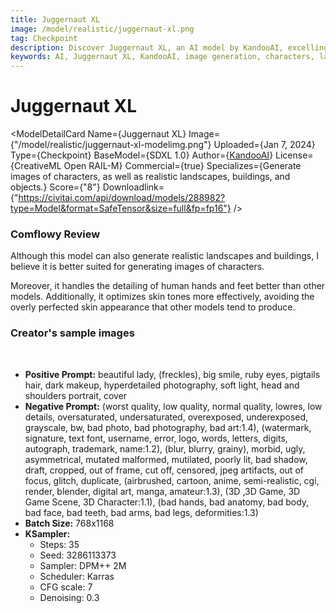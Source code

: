 ```yaml
---
title: Juggernaut XL
image: /model/realistic/juggernaut-xl.png
tag: Checkpoint
description: Discover Juggernaut XL, an AI model by KandooAI, excelling in generating images of characters, landscapes, buildings, and objects. Ideal for commercial use.
keywords: AI, Juggernaut XL, KandooAI, image generation, characters, landscapes, buildings, objects, commercial use, SDXL 1.0, CreativeML Open RAIL-M
---
```



# Juggernaut XL

<ModelDetailCard 
  Name={<span>Juggernaut XL</span>}
  Image={"/model/realistic/juggernaut-xl-modelimg.png"}
  Uploaded={<span>Jan 7, 2024</span>}
  Type={<span>Checkpoint</span>}
  BaseModel={<span>SDXL 1.0</span>}
  Author={<a href="https://civitai.com/user/KandooAI">KandooAI</a>}
  License={<span>CreativeML Open RAIL-M</span>}
  Commercial={true}
  Specializes={<span>Generate images of characters, as well as realistic landscapes, buildings, and objects.</span>}
  Score={"8"}
  Downloadlink={"https://civitai.com/api/download/models/288982?type=Model&format=SafeTensor&size=full&fp=fp16"}
/>

### Comflowy Review
Although this model can also generate realistic landscapes and buildings, I believe it is better suited for generating images of characters.

Moreover, it handles the detailing of human hands and feet better than other models. Additionally, it optimizes skin tones more effectively, avoiding the overly perfected skin appearance that other models tend to produce.

### Creator's sample images

<br/>
<PhotoProvider>
  <PhotoView src="/model/realistic/002.png">
    <img src="/model/realistic/002.png" alt="" className='rounded-lg'/>
  </PhotoView>
</PhotoProvider>

* **Positive Prompt:** beautiful lady, (freckles), big smile, ruby eyes, pigtails hair, dark makeup, hyperdetailed photography, soft light, head and shoulders portrait, cover
* **Negative Prompt:** (worst quality, low quality, normal quality, lowres, low details, oversaturated, undersaturated, overexposed, underexposed, grayscale, bw, bad photo, bad photography, bad art:1.4), (watermark, signature, text font, username, error, logo, words, letters, digits, autograph, trademark, name:1.2), (blur, blurry, grainy), morbid, ugly, asymmetrical, mutated malformed, mutilated, poorly lit, bad shadow, draft, cropped, out of frame, cut off, censored, jpeg artifacts, out of focus, glitch, duplicate, (airbrushed, cartoon, anime, semi-realistic, cgi, render, blender, digital art, manga, amateur:1.3), (3D ,3D Game, 3D Game Scene, 3D Character:1.1), (bad hands, bad anatomy, bad body, bad face, bad teeth, bad arms, bad legs, deformities:1.3)
* **Batch Size:** 768x1168
* **KSampler:** 
  * Steps: 35
  * Seed: 3286113373 
  * Sampler: DPM++ 2M 
  * Scheduler: Karras
  * CFG scale: 7 
  * Denoising: 0.3